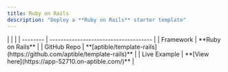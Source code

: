 ```yaml
---
title: Ruby on Rails
description: "Deploy a **Ruby on Rails** starter template"
---
```


<CardGroup cols={2}>
  <Card title="Deploy now" >
  </Card>
  |  |                            |
| -------- | ------------------------------------- |
| Framework     | **Ruby on Rails**                     |
| GitHub Repo      | **[aptible/template-rails](https://github.com/aptible/template-rails)**                   |
| Live Example   | **[View here](https://app-52710.on-aptible.com/)** |
</CardGroup>
